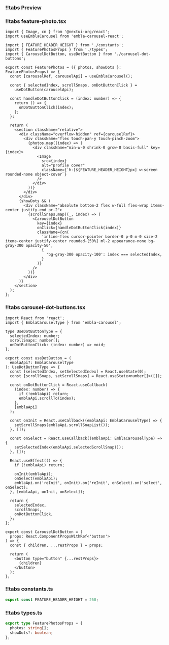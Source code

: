 
<CodeWithTabs>

### !!tabs Preview

<EmbedStory
  storyId="tutorials-profile-ui-components-feature-photos--with-pagination-dots"
  width={320}
  height={320}
/>

### !!tabs feature-photo.tsx

```tsx
import { Image, cn } from '@nextui-org/react';
import useEmblaCarousel from 'embla-carousel-react';

import { FEATURE_HEADER_HEIGHT } from './constants';
import { FeaturePhotosProps } from './types';
import { CarouselDotButton, useDotButton } from './carousel-dot-buttons';

export const FeaturePhotos = ({ photos, showDots }: FeaturePhotosProps) => {
  const [carouselRef, carouselApi] = useEmblaCarousel();

  const { selectedIndex, scrollSnaps, onDotButtonClick } =
    useDotButton(carouselApi);

  const handleDotButtonClick = (index: number) => {
    return () => {
      onDotButtonClick(index);
    };
  };

  return (
    <section className="relative">
      <div className="overflow-hidden" ref={carouselRef}>
        <div className="flex touch-pan-y touch-pinch-zoom">
          {photos.map((index) => (
            <div className="min-w-0 shrink-0 grow-0 basis-full" key={index}>
              <Image
                src={index}
                alt="profile cover"
                className={`h-[${FEATURE_HEADER_HEIGHT}px] w-screen rounded-none object-cover`}
              />
            </div>
          ))}
        </div>
      </div>
      {showDots && (
        <div className="absolute bottom-2 flex w-full flex-wrap items-center justify-end pr-2">
          {scrollSnaps.map((_, index) => (
            <CarouselDotButton
              key={index}
              onClick={handleDotButtonClick(index)}
              className={cn(
                'inline-flex cursor-pointer border-0 p-0 m-0 size-2 items-center justify-center rounded-[50%] ml-2 appearance-none bg-gray-300 opacity-50',
                {
                  'bg-gray-300 opacity-100': index === selectedIndex,
                }
              )}
            />
          ))}
        </div>
      )}
    </section>
  );
};

```

### !!tabs carousel-dot-buttons.tsx
```tsx
import React from 'react';
import { EmblaCarouselType } from 'embla-carousel';

type UseDotButtonType = {
  selectedIndex: number;
  scrollSnaps: number[];
  onDotButtonClick: (index: number) => void;
};

export const useDotButton = (
  emblaApi?: EmblaCarouselType
): UseDotButtonType => {
  const [selectedIndex, setSelectedIndex] = React.useState(0);
  const [scrollSnaps, setScrollSnaps] = React.useState<number[]>([]);

  const onDotButtonClick = React.useCallback(
    (index: number) => {
      if (!emblaApi) return;
      emblaApi.scrollTo(index);
    },
    [emblaApi]
  );

  const onInit = React.useCallback((emblaApi: EmblaCarouselType) => {
    setScrollSnaps(emblaApi.scrollSnapList());
  }, []);

  const onSelect = React.useCallback((emblaApi: EmblaCarouselType) => {
    setSelectedIndex(emblaApi.selectedScrollSnap());
  }, []);

  React.useEffect(() => {
    if (!emblaApi) return;

    onInit(emblaApi);
    onSelect(emblaApi);
    emblaApi.on('reInit', onInit).on('reInit', onSelect).on('select', onSelect);
  }, [emblaApi, onInit, onSelect]);

  return {
    selectedIndex,
    scrollSnaps,
    onDotButtonClick,
  };
};

export const CarouselDotButton = (
  props: React.ComponentPropsWithRef<'button'>
) => {
  const { children, ...restProps } = props;

  return (
    <button type="button" {...restProps}>
      {children}
    </button>
  );
};

```

### !!tabs constants.ts
```ts
export const FEATURE_HEADER_HEIGHT = 260;
```

### !!tabs types.ts
```ts
export type FeaturePhotosProps = {
  photos: string[];
  showDots?: boolean;
};
```
</CodeWithTabs>

